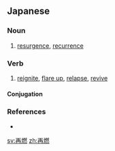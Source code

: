 ==Japanese==
{{ja-kanjitab|さい|ねん|yomi=on}}

===Noun===
{{ja-noun|さいねん}}

# [[resurgence]], [[recurrence]]
#: {{ja-usex|債務 危機 の '''再燃''' が きっかけ と なった。|さいむ きき の '''さいねん''' が きっかけ と なった。|The debt crisis triggered the chain reaction.}}

===Verb===
{{ja-verb-suru|さいねん}}

# [[reignite]], [[flare up]], [[relapse]], [[revive]]

====Conjugation====
{{ja-suru|さいねん}}

===References===
* {{R:Shogakukan}}

[[sv:再燃]]
[[zh:再燃]]